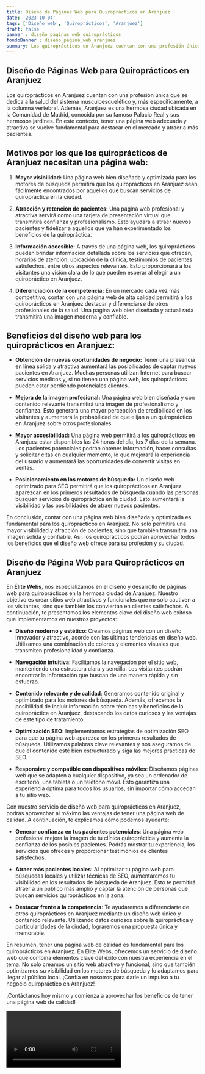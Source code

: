 ```yaml
---
title: Diseño de Páginas Web para Quiroprácticos en Aranjuez
date: '2023-10-04'
tags: ['Diseño web', 'Quiroprácticos', 'Aranjuez']
draft: false
banner : diseño_paginas_web_quiroprácticos
fondoBanner : diseño_pagina_web_aranjuez
summary: Los quiroprácticos en Aranjuez cuentan con una profesión única que se dedica a la salud del sistema musculoesquelético y, más específicamente, a la columna vertebral. Además, Aranjuez es una hermosa ciudad ubicada en la Comunidad de Madrid, conocida por su famoso Palacio Real y sus hermosos jardines. En este contexto, tener una página web adecuada y atractiva se vuelve fundamental para destacar en el mercado y atraer a más pacientes.
---
```


## Diseño de Páginas Web para Quiroprácticos en Aranjuez

Los quiroprácticos en Aranjuez cuentan con una profesión única que se dedica a la salud del sistema musculoesquelético y, más específicamente, a la columna vertebral. Además, Aranjuez es una hermosa ciudad ubicada en la Comunidad de Madrid, conocida por su famoso Palacio Real y sus hermosos jardines. En este contexto, tener una página web adecuada y atractiva se vuelve fundamental para destacar en el mercado y atraer a más pacientes.

## Motivos por los que los quiroprácticos de Aranjuez necesitan una página web:

1. **Mayor visibilidad:** Una página web bien diseñada y optimizada para los motores de búsqueda permitirá que los quiroprácticos en Aranjuez sean fácilmente encontrados por aquellos que buscan servicios de quiropráctica en la ciudad.

2. **Atracción y retención de pacientes:** Una página web profesional y atractiva servirá como una tarjeta de presentación virtual que transmitirá confianza y profesionalismo. Esto ayudará a atraer nuevos pacientes y fidelizar a aquellos que ya han experimentado los beneficios de la quiropráctica.

3. **Información accesible:** A través de una página web, los quiroprácticos pueden brindar información detallada sobre los servicios que ofrecen, horarios de atención, ubicación de la clínica, testimonios de pacientes satisfechos, entre otros aspectos relevantes. Esto proporcionará a los visitantes una visión clara de lo que pueden esperar al elegir a un quiropráctico en Aranjuez.

4. **Diferenciación de la competencia:** En un mercado cada vez más competitivo, contar con una página web de alta calidad permitirá a los quiroprácticos en Aranjuez destacar y diferenciarse de otros profesionales de la salud. Una página web bien diseñada y actualizada transmitirá una imagen moderna y confiable.

## Beneficios del diseño web para los quiroprácticos en Aranjuez:

- **Obtención de nuevas oportunidades de negocio:** Tener una presencia en línea sólida y atractiva aumentará las posibilidades de captar nuevos pacientes en Aranjuez. Muchas personas utilizan Internet para buscar servicios médicos y, si no tienen una página web, los quiroprácticos pueden estar perdiendo potenciales clientes.

- **Mejora de la imagen profesional:** Una página web bien diseñada y con contenido relevante transmitirá una imagen de profesionalismo y confianza. Esto generará una mayor percepción de credibilidad en los visitantes y aumentará la probabilidad de que elijan a un quiropráctico en Aranjuez sobre otros profesionales.

- **Mayor accesibilidad:** Una página web permitirá a los quiroprácticos en Aranjuez estar disponibles las 24 horas del día, los 7 días de la semana. Los pacientes potenciales podrán obtener información, hacer consultas y solicitar citas en cualquier momento, lo que mejorará la experiencia del usuario y aumentará las oportunidades de convertir visitas en ventas.

- **Posicionamiento en los motores de búsqueda:** Un diseño web optimizado para SEO permitirá que los quiroprácticos en Aranjuez aparezcan en los primeros resultados de búsqueda cuando las personas busquen servicios de quiropráctica en la ciudad. Esto aumentará la visibilidad y las posibilidades de atraer nuevos pacientes.

En conclusión, contar con una página web bien diseñada y optimizada es fundamental para los quiroprácticos en Aranjuez. No solo permitirá una mayor visibilidad y atracción de pacientes, sino que también transmitirá una imagen sólida y confiable. Así, los quiroprácticos podrán aprovechar todos los beneficios que el diseño web ofrece para su profesión y su ciudad.

<GifSeo />

<Cta />

## Diseño de Página Web para Quiroprácticos en Aranjuez

En **Élite Webs**, nos especializamos en el diseño y desarrollo de páginas web para quiroprácticos en la hermosa ciudad de Aranjuez. Nuestro objetivo es crear sitios web atractivos y funcionales que no solo cautiven a los visitantes, sino que también los conviertan en clientes satisfechos. A continuación, te presentamos los elementos clave del diseño web exitoso que implementamos en nuestros proyectos:

- **Diseño moderno y estético**: Creamos páginas web con un diseño innovador y atractivo, acorde con las últimas tendencias en diseño web. Utilizamos una combinación de colores y elementos visuales que transmiten profesionalidad y confianza.

- **Navegación intuitiva**: Facilitamos la navegación por el sitio web, manteniendo una estructura clara y sencilla. Los visitantes podrán encontrar la información que buscan de una manera rápida y sin esfuerzo.

- **Contenido relevante y de calidad**: Generamos contenido original y optimizado para los motores de búsqueda. Además, ofrecemos la posibilidad de incluir información sobre técnicas y beneficios de la quiropráctica en Aranjuez, destacando los datos curiosos y las ventajas de este tipo de tratamiento.

- **Optimización SEO**: Implementamos estrategias de optimización SEO para que tu página web aparezca en los primeros resultados de búsqueda. Utilizamos palabras clave relevantes y nos aseguramos de que el contenido esté bien estructurado y siga las mejores prácticas de SEO.

- **Responsive y compatible con dispositivos móviles**: Diseñamos páginas web que se adapten a cualquier dispositivo, ya sea un ordenador de escritorio, una tableta o un teléfono móvil. Esto garantiza una experiencia óptima para todos los usuarios, sin importar cómo accedan a tu sitio web.

Con nuestro servicio de diseño web para quiroprácticos en Aranjuez, podrás aprovechar al máximo las ventajas de tener una página web de calidad. A continuación, te explicamos cómo podemos ayudarte:

- **Generar confianza en tus pacientes potenciales**: Una página web profesional mejora la imagen de tu clínica quiropráctica y aumenta la confianza de los posibles pacientes. Podrás mostrar tu experiencia, los servicios que ofreces y proporcionar testimonios de clientes satisfechos.

- **Atraer más pacientes locales**: Al optimizar tu página web para búsquedas locales y utilizar técnicas de SEO, aumentaremos tu visibilidad en los resultados de búsqueda de Aranjuez. Esto te permitirá atraer a un público más amplio y captar la atención de personas que buscan servicios quiroprácticos en la zona.

- **Destacar frente a la competencia**: Te ayudaremos a diferenciarte de otros quiroprácticos en Aranjuez mediante un diseño web único y contenido relevante. Utilizando datos curiosos sobre la quiropráctica y particularidades de la ciudad, lograremos una propuesta única y memorable.

En resumen, tener una página web de calidad es fundamental para los quiroprácticos en Aranjuez. En Élite Webs, ofrecemos un servicio de diseño web que combina elementos clave del éxito con nuestra experiencia en el tema. No solo creamos un sitio web atractivo y funcional, sino que también optimizamos su visibilidad en los motores de búsqueda y lo adaptamos para llegar al público local. ¡Confía en nosotros para darle un impulso a tu negocio quiropráctico en Aranjuez!

¡Contáctanos hoy mismo y comienza a aprovechar los beneficios de tener una página web de calidad!

<Video />

<CtaBot job='Quiroprácticos' city='Aranjuez'/>

<Gmaps query='Aranjuez+españa+maps' />